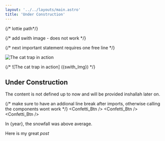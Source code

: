 ```yaml
---
layout: '../../layouts/main.astro'
title: 'Under Construction'
---
```


{/* lottie path*/}

{/* add swith image - does not work */}

{/* next important statement requires one free line */}


<article class="prose dark:prose-invert">


![The cat trap in action](../../H2O_Plot/src/assets/0_Wing_Tube.png)

{/* ![The cat trap in action] ({swith_Img}) */}


# Under Construction

The content is not defined up to now and will be provided inshallah later on.


{/* make sure to have an addional line break after imports, otherwise calling the components wont work */}
<Confetti_Btn />
<Confetti_Btn />
<Confetti_Btn />



In {year}, the snowfall was above average.

Here is my great _post_



<script src="https://unpkg.com/@lottiefiles/lottie-player@latest/dist/lottie-player.js"></script>

<lottie-player
  id="lottie_Player_CV_Engl"
  autoplay
  loop
  mode="bounce"
  src= {lottie_Path}
  style="width: 100%;
         margin-top: 50px;">
</lottie-player>


</article>